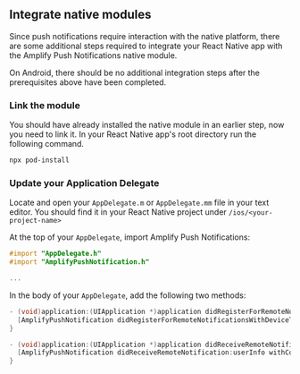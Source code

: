 ## Integrate native modules

Since push notifications require interaction with the native platform, there are some additional steps required to integrate your React Native app with the Amplify Push Notifications native module.

<Callout>
  On Android, there should be no additional integration steps after the
  prerequisites above have been completed.
</Callout>

### Link the module

You should have already installed the native module in an earlier step, now you need to link it. In your React Native app's root directory run the following command.

```bash
npx pod-install
```

### Update your Application Delegate

Locate and open your `AppDelegate.m` or `AppDelegate.mm` file in your text editor. You should find it in your React Native project under `/ios/<your-project-name>`

At the top of your `AppDelegate`, import Amplify Push Notifications:

```objective-c
#import "AppDelegate.h"
#import "AmplifyPushNotification.h"

...
```

In the body of your `AppDelegate`, add the following two methods:

```objective-c
- (void)application:(UIApplication *)application didRegisterForRemoteNotificationsWithDeviceToken:(NSData *)deviceToken {
  [AmplifyPushNotification didRegisterForRemoteNotificationsWithDeviceToken:deviceToken];
}

- (void)application:(UIApplication *)application didReceiveRemoteNotification:(NSDictionary *)userInfo fetchCompletionHandler:(void (^)(UIBackgroundFetchResult result))completionHandler {
  [AmplifyPushNotification didReceiveRemoteNotification:userInfo withCompletionHandler:completionHandler];
}
```
